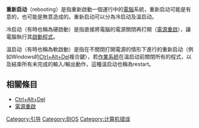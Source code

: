 {{Otheruses|重启 (虚构)}}

{{expand language|1=en|page=|time=2020-04-18T05:20:44+00:00}}
{{unreferenced|time=2016-09-19T10:31:18+00:00}}

'''重新启动'''（rebooting）是指重新啟動一個運行中的[[電腦|電腦]]系統，重新启动可能是有意的，也可能是無意造成的。重新启动可以分為冷启动及溫启动。

冷启动（有時也稱為硬啟動）是指直接將電腦的電源關閉再打開（[[電源重啟|電源重啟]]），讓電腦執行其[[啟動程式|啟動程式]]。

溫启动（有時也稱為軟啟動）是指在不關閉打開電源的情形下進行的重新启动（例如Windows的[[Ctrl+Alt+Del|Ctrl+Alt+Del]]複合鍵），若[[作業系統|作業系統]]在溫启动前關閉所有的程式，以及結束所有未完成的輸入/輸出動作，這種溫启动也稱為restart。

==相關條目==
*[[Ctrl+Alt+Del|Ctrl+Alt+Del]]
*[[電源重啟|電源重啟]]

[[Category:引导|Category:引导]]
[[Category:BIOS|Category:BIOS]]
[[Category:计算机错误|Category:计算机错误]]

{{電腦小作品}}